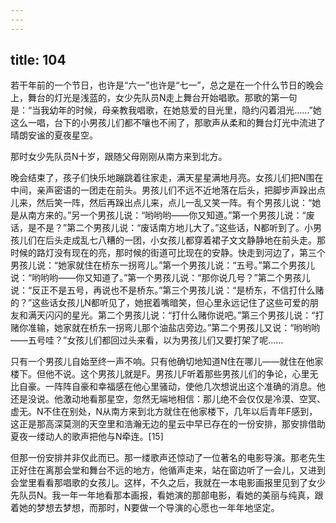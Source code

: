 ```yaml
---
---
---
```

title: 104
---



若干年前的一个节日，也许是“六一”也许是“七一”，总之是在一个什么节日的晚会上，舞台的灯光是浅蓝的，女少先队员N走上舞台开始唱歌。那歌的第一句是：“当我幼年的时候，母亲教我唱歌，在她慈爱的目光里，隐约闪着泪光……”她这么一唱，台下的小男孩儿们都不嚷也不闹了，那歌声从柔和的舞台灯光中流进了晴朗安谧的夏夜星空。

那时女少先队员N十岁，跟随父母刚刚从南方来到北方。

晚会结束了，孩子们快乐地蹦跳着往家走，满天星星满地月亮。女孩儿们把N围在中间，亲声密语的一团走在前头。男孩儿们不远不近地落在后头，把脚步声跺出点儿来，然后笑一阵，然后再跺出点儿来，点儿一乱又笑一阵。有个男孩儿说：“她是从南方来的。”另一个男孩儿说：“哟哟哟——你又知道。”第一个男孩儿说：“废话，是不是？”第二个男孩儿说：“废话南方地儿大了。”这些话，N都听到了。小男孩儿们在后头走成乱七八糟的一团，小女孩儿都穿着裙子文文静静地在前头走。那时候的路灯没有现在的亮，那时候的街道可比现在的安静。快走到河边了，第三个男孩儿说：“她家就住在桥东一拐弯儿。”第一个男孩儿说：“五号。”第二个男孩儿说：“哟哟哟——你又知道了。”第一个男孩儿说：“那你说几号？”第二个男孩儿说：“反正不是五号，再说也不是桥东。”第三个男孩儿说：“是桥东，不信打什么赌的？”这些话女孩儿N都听见了，她抿着嘴暗笑，但心里永远记住了这些可爱的朋友和满天闪闪的星光。第二个男孩儿说：“打什么赌你说吧。”第三个男孩儿说：“打赌你准输，她家就在桥东一拐弯儿那个油盐店旁边。”第二个男孩儿又说：“哟哟哟——五号哇？”女孩儿们都回过头来看，以为男孩儿们又要打架了呢……

只有一个男孩儿自始至终一声不响。只有他确切地知道N住在哪儿——就住在他家楼下。但他不说。这个男孩儿就是F。男孩儿F听着那些男孩儿们的争论，心里无比自豪。一阵阵自豪和幸福感在他心里骚动，使他几次想说出这个准确的消息。他还是没说。他激动地看那星空，忽然无端地相信：那儿绝不会仅仅是冷漠、空冥、虚无。N不住在别处，N从南方来到北方就住在他家楼下，几年以后青年F感到，这正是那高深莫测的天空里和浩瀚无边的星云中早已存在的一份安排，那安排借助夏夜一缕动人的歌声把他与N牵连。[15]

但那一份安排并非仅此而已。那一缕歌声还惊动了一位著名的电影导演。那老先生正好住在离那会堂和舞台不远的地方，他循声走来，站在窗边听了一会儿，又进到会堂里看看那唱歌的女孩儿。这样，不久之后，我就在一本电影画报里见到了女少先队员N。我一年一年地看那本画报，看她演的那部电影，看她的美丽与纯真，跟着她的梦想去梦想，而那时，N要做一个导演的心愿也一年年地坚定。